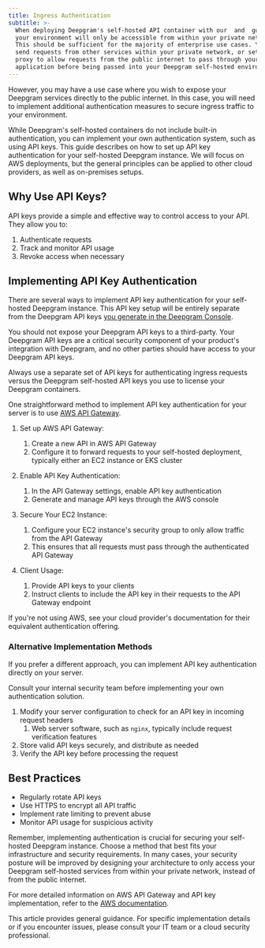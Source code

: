 ```yaml
---
title: Ingress Authentication
subtitle: >-
  When deploying Deepgram's self-hosted API container with our  and  guides,
  your environment will only be accessible from within your private network.
  This should be sufficient for the majority of enterprise use cases. You can
  send requests from other services within your private network, or setup a
  proxy to allow requests from the public internet to pass through your existing
  application before being passed into your Deepgram self-hosted environment.
---
```



However, you may have a use case where you wish to expose your Deepgram services directly to the public internet. In this case, you will need to implement additional authentication measures to secure ingress traffic to your environment.

While Deepgram's self-hosted containers do not include built-in authentication, you can implement your own authentication system, such as using API keys. This guide describes on how to set up API key authentication for your self-hosted Deepgram instance. We will focus on AWS deployments, but the general principles can be applied to other cloud providers, as well as on-premises setups.

## Why Use API Keys?

API keys provide a simple and effective way to control access to your API. They allow you to:

1. Authenticate requests
2. Track and monitor API usage
3. Revoke access when necessary

## Implementing API Key Authentication

There are several ways to implement API key authentication for your self-hosted Deepgram instance. This API key setup will be entirely separate from the Deepgram API keys [you generate in the Deepgram Console](/docs/create-additional-api-keys).

<Warning>
  You should not expose your Deepgram API keys to a third-party. Your Deepgram API keys are a critical security component of your product's integration with Deepgram, and no other parties should have access to your Deepgram API keys.

  Always use a separate set of API keys for authenticating ingress requests versus the Deepgram self-hosted API keys you use to license your Deepgram containers.
</Warning>

One straightforward method to implement API key authentication for your server is to use [AWS API Gateway](https://aws.amazon.com/api-gateway/).

1. Set up AWS API Gateway:

   1. Create a new API in AWS API Gateway
   2. Configure it to forward requests to your self-hosted deployment, typically either an EC2 instance or EKS cluster

2. Enable API Key Authentication:

   1. In the API Gateway settings, enable API key authentication
   2. Generate and manage API keys through the AWS console

3. Secure Your EC2 Instance:

   1. Configure your EC2 instance's security group to only allow traffic from the API Gateway
   2. This ensures that all requests must pass through the authenticated API Gateway

4. Client Usage:

   1. Provide API keys to your clients
   2. Instruct clients to include the API key in their requests to the API Gateway endpoint

If you're not using AWS, see your cloud provider's documentation for their equivalent authentication offering.

### Alternative Implementation Methods

If you prefer a different approach, you can implement API key authentication directly on your server.

<Info>
  Consult your internal security team before implementing your own authentication solution.
</Info>

1. Modify your server configuration to check for an API key in incoming request headers
   1. Web server software, such as `nginx`, typically include request verification features
2. Store valid API keys securely, and distribute as needed
3. Verify the API key before processing the request

## Best Practices

* Regularly rotate API keys
* Use HTTPS to encrypt all API traffic
* Implement rate limiting to prevent abuse
* Monitor API usage for suspicious activity

Remember, implementing authentication is crucial for securing your self-hosted Deepgram instance. Choose a method that best fits your infrastructure and security requirements. In many cases, your security posture will be improved by designing your architecture to only access your Deepgram self-hosted services from within your private network, instead of from the public internet.

For more detailed information on AWS API Gateway and API key implementation, refer to the [AWS documentation](https://aws.amazon.com/api-gateway/).

This article provides general guidance. For specific implementation details or if you encounter issues, please consult your IT team or a cloud security professional.
